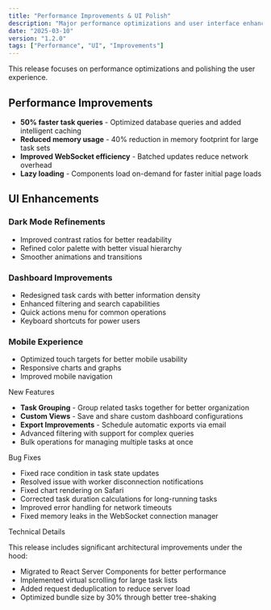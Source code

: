 ```yaml
---
title: "Performance Improvements & UI Polish"
description: "Major performance optimizations and user interface enhancements"
date: "2025-03-10"
version: "1.2.0"
tags: ["Performance", "UI", "Improvements"]
---
```


This release focuses on performance optimizations and polishing the user experience.

## Performance Improvements

- **50% faster task queries** - Optimized database queries and added intelligent caching
- **Reduced memory usage** - 40% reduction in memory footprint for large task sets
- **Improved WebSocket efficiency** - Batched updates reduce network overhead
- **Lazy loading** - Components load on-demand for faster initial page loads

## UI Enhancements

### Dark Mode Refinements
- Improved contrast ratios for better readability
- Refined color palette with better visual hierarchy
- Smoother animations and transitions

### Dashboard Improvements
- Redesigned task cards with better information density
- Enhanced filtering and search capabilities
- Quick actions menu for common operations
- Keyboard shortcuts for power users

### Mobile Experience
- Optimized touch targets for better mobile usability
- Responsive charts and graphs
- Improved mobile navigation

<Accordion type="multiple" collapsible className="w-full not-prose">
  <AccordionItem value="item-1">
    <AccordionTrigger>New Features</AccordionTrigger>
    <AccordionContent className="flex flex-col gap-4 text-balance">
      <ul className="list-disc space-y-2 pl-4">
        <li>
          <strong>Task Grouping</strong> - Group related tasks together for better organization
        </li>
        <li>
          <strong>Custom Views</strong> - Save and share custom dashboard configurations
        </li>
        <li>
          <strong>Export Improvements</strong> - Schedule automatic exports via email
        </li>
        <li>
          Advanced filtering with support for complex queries
        </li>
        <li>
          Bulk operations for managing multiple tasks at once
        </li>
      </ul>
    </AccordionContent>
  </AccordionItem>
  <AccordionItem value="item-2">
    <AccordionTrigger>Bug Fixes</AccordionTrigger>
    <AccordionContent className="flex flex-col gap-4 text-balance">
      <ul className="list-disc space-y-2 pl-4">
        <li>
          Fixed race condition in task state updates
        </li>
        <li>
          Resolved issue with worker disconnection notifications
        </li>
        <li>
          Fixed chart rendering on Safari
        </li>
        <li>
          Corrected task duration calculations for long-running tasks
        </li>
        <li>
          Improved error handling for network timeouts
        </li>
        <li>
          Fixed memory leaks in the WebSocket connection manager
        </li>
      </ul>
    </AccordionContent>
  </AccordionItem>
  <AccordionItem value="item-3">
    <AccordionTrigger>Technical Details</AccordionTrigger>
    <AccordionContent className="flex flex-col gap-4 text-balance">
      <p>
        This release includes significant architectural improvements under the hood:
      </p>
      <ul className="list-disc space-y-2 pl-4">
        <li>
          Migrated to React Server Components for better performance
        </li>
        <li>
          Implemented virtual scrolling for large task lists
        </li>
        <li>
          Added request deduplication to reduce server load
        </li>
        <li>
          Optimized bundle size by 30% through better tree-shaking
        </li>
      </ul>
    </AccordionContent>
  </AccordionItem>
</Accordion>
